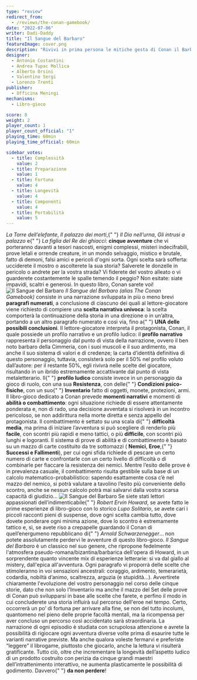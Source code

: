 ```yaml
---
type: "review"
redirect_from:
  - /reviews/the-conan-gamebook/
date: "2022-07-06"
writer: Dadi-Daddy
title: "Il Sangue del Barbaro"
featureImage: cover.png
description: "Rivivi in prima persona le mitiche gesta di Conan il Barbaro! Per Crom!"
designer:
  - Antonio Costantini
  - Andrea Tupac Mollica
  - Alberto Orsini
  - Valentino Sergi
  - Lorenzo Trenti
publisher:
  - Officina Meningi
mechanisms:
  - Libro-gioco

score: 8
weight: 2
player_count: 1
player_count_official: "1"
playing_time: 60min
playing_time_official: 60min

sidebar_votes:
  - title: Complessità
    value: 2
  - title: Preparazione
    value: 1
  - title: Fortuna
    value: 4
  - title: Longevità
    value: 4
  - title: Componenti
    value: 4
  - title: Portabilità
    value: 5
---
```


<Setting>
  <em>La Torre dell’elefante</em>, <em>Il palazzo dei morti</em>,{" "}
  <em>Il Dio nell’urna</em>, <em>Gli intrusi a palazzo</em> e{" "}
  <em>La figlia del Re dei ghiacci</em>: <strong>cinque avventure</strong> che
  vi porteranno davanti a tesori nascosti, enigmi complessi, misteri
  indecifrabili, prove letali e orrende creature, in un mondo selvaggio, mistico
  e brutale, fatto di demoni, falsi amici e pericoli d'ogni sorta. Ogni scelta
  sarà sofferta: ucciderete il mostro o ascolterete la sua storia? Salverete le
  donzelle in pericolo o andrete per la vostra strada? Vi fiderete del vostro
  alleato o vi guarderete costantemente le spalle temendo il peggio? Non
  esitate: siate impavidi, scaltri e generosi. In questo libro, Conan sarete
  voi!
</Setting>

<img src="./game1.jpg" alt="Il Sangue del Barbaro" />

<Rules>
  <em>Il Sangue del Barbaro (alias The Conan Gamebook)</em> consiste in una
  narrazione sviluppata in più o meno brevi <strong>paragrafi numerati</strong>,
  a conclusione di ciascuno dei quali al lettore-giocatore viene richiesto di
  compiere una <strong>scelta narrativa univoca</strong>: la scelta comporterà
  la continuazione della storia in una direzione o in un’altra, portando a un
  altro paragrafo numerato e così via, fino a{" "}
  <strong>UNA delle possibili conclusioni</strong>. Il lettore-giocatore
  interpreta il protagonista, Conan, il quale possiede un profilo narrativo e un
  profilo ludico: il <strong>profilo narrativo</strong> rappresenta il
  personaggio dal punto di vista della narrazione, ovvero il ben noto barbaro
  della Cimmeria, con i suoi muscoli e il suo ardimento, ma anche il suo sistema
  di valori e di credenze; la carta d’identità definitiva di questo personaggio,
  tuttavia, consisterà solo per il 50% nel profilo voluto dall’autore: per il
  restante 50%, egli rivivrà nelle scelte del giocatore, risultando in un ibrido
  estremamente accattivante dal punto di vista metaletterario. Il{" "}
  <strong>profilo ludico</strong> consiste invece in un personaggio da gioco di
  ruolo, con una sua <strong>Resistenza</strong>, con delle{" "}
  <strong>Condizioni psico-fisiche</strong>, con un suo{" "}
  <strong>Inventario</strong> fatto di oggetti, monete, protezioni, armi. Il
  libro-gioco dedicato a Conan prevede <strong>momenti narrativi</strong> e
  momenti di <strong>abilità o combattimento</strong>: ogni situazione richiede
  di essere attentamente ponderata e, non di rado, una decisione avventata si
  risolverà in un incontro pericoloso, se non addirittura nella morte diretta e
  senza appello del protagonista. Il combattimento è settato su una scala di{" "}
  <strong>difficoltà</strong> <strong>media</strong>, ma prima di iniziare
  l’avventura si può scegliere di renderlo più <strong>facile</strong>, con
  scontri più rapidi e meno tattici, o più <strong>difficile</strong>, con
  scontri più lunghi e logoranti. Il sistema di prove di abilità e di
  combattimento è basato su un mazzo di carte costituito da tre sottomazzi (
  <strong>Nemici</strong>, <strong>Eroe</strong>,{" "}
  <strong>Successi e Fallimenti</strong>), per cui ogni sfida richiede di
  pescare un certo numero di carte e confrontarle con un certo livello di
  difficoltà o di combinarle per fiaccare la resistenza dei nemici. Mentre
  l’esito delle prove è in prevalenza casuale, il combattimento risulta
  gestibile sulla base di un calcolo matematico-probabilistico: sapendo
  esattamente cosa c’è nel mazzo del nemico, si potrà valutare a tavolino
  l’esito più conveniente dello scontro, anche se nessun calcolo potrà mai
  salvarvi dalla vostra scarsa capacità di giudizio…
</Rules>

<img src="./game2.jpg" alt="Il Sangue del Barbaro" />

<Feedback>
  Se siete stati lettori appassionati dell’indimenticabile{" "}
  <em>Robert Ervin Howard</em>, se avete fatto le prime esperienze di
  libro-gioco con lo storico <em>Lupo Solitario</em>, se avete cari i piccoli
  racconti pieni di suspense, dove ogni scelta cambia tutto, dove dovete
  ponderare ogni minima azione, dove lo scontro è estremamente tattico e, sì, se
  avete riso a crepapelle guardando il Conan di quell’energumeno repubblicano di{" "}
  <em>Arnold Schwarzenegger</em>… non potete assolutamente perdervi le avventure
  di questo libro-gioco. <em>Il Sangue del Barbaro</em> è un classico nel suo
  genere, che ripropone fedelmente l'atmosfera pseudo-romana/bizantina/barbarica
  dell'opera di Howard, in un sorprendente quanto vincente mix di esperienze
  letterarie: si va dal giallo al mistery, dall'epica all'avventura. Ogni
  paragrafo vi proporrà delle scelte che stimoleranno in voi sensazioni
  ancestrali: coraggio, ardimento, temerarietà, codardia, nobiltà d’animo,
  scaltrezza, arguzia (e stupidità…). Avvertirete chiaramente l'evoluzione del
  vostro personaggio nel corso delle cinque storie, dato che non solo
  l'Inventario ma anche il mazzo del Set delle prove di Conan può svilupparsi in
  base alle scelte che farete, e perfino il modo in cui concluderete una storia
  influirà sul percorso dell'eroe nel tempo. Certo, occorrerà un po’ di fortuna
  per arrivare alla fine, se non del tutto incolumi, quantomeno nel pieno delle
  proprie facoltà mentali, ma la ricompensa per aver concluso un percorso così
  accidentato sarà straordinaria. La narrazione di ogni episodio è studiata con
  scrupolosa attenzione e avrete la possibilità di rigiocare ogni avventura
  diverse volte prima di esaurire tutte le varianti narrative previste. Ma anche
  qualora voleste fermarvi e preferiste “leggere” il librogame, piuttosto che
  giocarlo, anche la lettura vi risulterà gratificante. Tutto ciò, oltre che
  incrementare la longevità dell’aspetto ludico di un prodotto costruito con
  perizia da cinque grandi maestri dell’intrattenimento interattivo, ne aumenta
  plasticamente le possibilità di godimento. Davvero{" "}
  <strong>da non perdere</strong>!
</Feedback>
